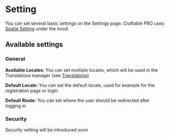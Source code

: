 
# Setting

You can set several basic settings on the Settings page. Craftable PRO uses [Spatie Setting](https://github.com/spatie/laravel-settings) under the hood.

## Available settings

### General

**Available Locales:** You can set multiple locales, which will be used in the Translations manager (see [Translations](/basic-features/translations))

**Default Locale:** You can set the default locale, used for example for the registration page or login

**Default Route:** You can set where the user should be redirected after logging in

### Security

<Callout type="info">
    Security setting will be introduced soon
</Callout>